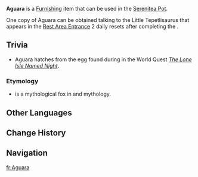 {{Furnishing Infobox
|id             = 369204
|image          = Item Aguara.png
|category       = Animal
|subcategory    = Outdoor Creature
|quality        = 4
|adeptal_energy = 100
|load           = 640
|reduced_load   = 640
|description    = A young [[Tepetlisaurus]] bearing the name "Cunning," distinguished by the white scarf tied to its tail. It has an adorable yet mischievous temperament. Upon arriving in the vast and open Realm Within, Aguara often embarks on adventures using its adept burrowing skills, forging bonds with the other lively creatures, such as the Flying Squirrels.<br>It is said that in Natlan, names hold special power. Perhaps Aguara has evaded past calamities under the protection of its name, "Cunning." May the name we bestowed upon this little one safeguard its journey ahead...
|source1        = Talk to the Little Tepetlisaurus that appears in the [[Rest Area Entrance]] 2 daily resets after completion of [[Someday, We All Must Walk Alone]].
|limited        = 1
}}
'''Aguara''' is a [[Furnishing]] item that can be used in the [[Serenitea Pot]].

One copy of Aguara can be obtained talking to the Little Tepetlisaurus that appears in the [[Rest Area Entrance]] 2 daily resets after completing the {{Quest|Someday, We All Must Walk Alone}}.

==Trivia==
* Aguara hatches from the egg found during in the World Quest ''[[The Lone Isle Named Night]]''.
===Etymology===
* {{w|Aguara}} is a mythological fox in {{w|Eastern Bolivian Guaraní language|Ava Guaraní}} and {{w|Chané}} mythology.

==Other Languages==
{{Other Languages
|en       = Aguara
|zhs      = 阿瓜拉
|zhs_rm   = Āguālā
|zht      = 阿瓜拉
|zht_rm   = Āguālā
|ja       = アグワラ
|ko       = 아구아라
|es       = Aguará
|fr       = Aguara
|ru       = Агуара
|th       = Aguara
|vi       = Aguara
|de       = Aguara
|id       = Aguara
|pt       = Aguara
|tr       = Aguara
|it       = Aguara
}}

==Change History==
{{Change History|5.5}}

==Navigation==
{{Furnishing Navbox/Living|Animal}}

[[fr:Aguara]]